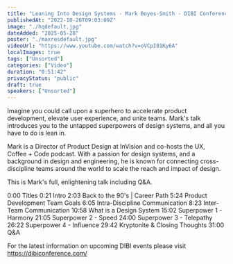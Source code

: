 ```yaml
---
title: "Leaning Into Design Systems - Mark Boyes-Smith - DIBI Conference 2022"
publishedAt: "2022-10-26T09:03:09Z"
image: "./hqdefault.jpg"
dateAdded: "2025-05-28"
poster: "./maxresdefault.jpg"
videoUrl: "https://www.youtube.com/watch?v=oVCpI81Ky6A"
localImages: true
tags: ["Unsorted"]
categories: ["Video"]
duration: "0:51:42"
privacyStatus: "public"
draft: true
speakers: ["Unsorted"]
---
```

Imagine you could call upon a superhero to accelerate product development, elevate user experience, and unite teams. Mark's talk introduces you to the untapped superpowers of design systems, and all you have to do is lean in.

Mark is a Director of Product Design at InVision and co-hosts the UX, Coffee + Code podcast. With a passion for design systems, and a background in design and engineering, he is known for connecting cross-discipline teams around the world to scale the reach and impact of design.

This is Mark's full, enlightening talk including Q&A.

0:00 Titles 
0:21 Intro 
2:03 Back to the 90's | Career Path
5:24 Product Development Team Goals 
6:05 Intra-Discipline Communication
8:23 Inter-Team Communication
10:58 What is a Design System
15:02 Superpower 1 - Harmony
21:05 Superpower 2 - Speed 
24:00 Superpower 3 - Telepathy 
26:22 Superpower 4 - Influence
29:42 Kryptonite & Closing Thoughts
31:00 Q&A  

For the latest information on upcoming DIBI events please visit https://dibiconference.com/
